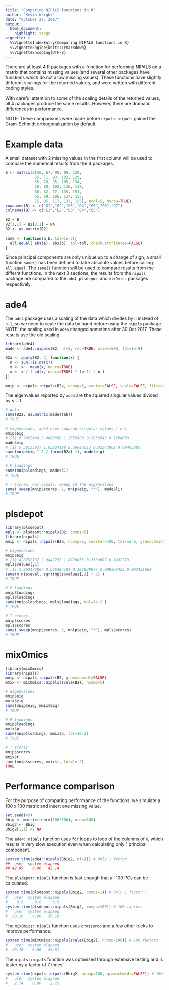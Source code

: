 ---
title: "Comparing NIPALS functions in R"
author: "Kevin Wright"
date: "October 27, 2017"
output:
  html_document:
    highlight: tango
vignette: >
  %\VignetteIndexEntry{Comparing NIPALS functions in R}
  %\VignetteEngine{knitr::rmarkdown}
  %\VignetteEncoding{UTF-8}
---

There are at least 4 R packages with a function for performing NIPALS on a matrix that contains missing values (and several other packages have functions which do not allow missing values).  These functions have slightly different scalings for the returned values, and were written with different coding styles.

With careful attention to some of the scaling details of the returned values, all 4 packages produce the same results.  However, there are dramatic differences in performance.

NOTE! These comparisons were made before `nipals::nipals` gained the Gram-Schmidt orthogonalization by default.

# Example data

A small dataset with 2 missing values in the first column will be used to compare the numerical results from the 4 packages.

```{r, eval=FALSE}
B <- matrix(c(50, 67, 90, 98, 120,
             55, 71, 93, 102, 129,
             65, 76, 95, 105, 134,
             50, 80, 102, 130, 138,
             60, 82, 97, 135, 151,
             65, 89, 106, 137, 153,
             75, 95, 117, 133, 155), ncol=5, byrow=TRUE)
rownames(B) <- c("G1","G2","G3","G4","G5","G6","G7")
colnames(B) <- c("E1","E2","E3","E4","E5")
 
B2 = B
B2[1,1] = B2[2,1] = NA
B2 <- as.matrix(B2)

same <- function(a,b, tol=1e-3){
  all.equal( abs(a), abs(b), tol=tol, check.attributes=FALSE)
}
```

Since principal components are only unique up to a change of sign, a small function `same()` has been defined to take absolute values before calling `all.equal`. The `same()` function will be used to compare results from the differnt functions.  In the next 3 sections, the results from the `nipals` package are compared to the `ade4`, `plsdepot`, and `mixOmics` packages respectively.

# ade4

The `ade4` package uses a scaling of the data which divides by `n` instead of `n-1`, so we need to scale the data by hand before using the `nipals` package. NOTE! the scaling used in `ade4` changed sometime after 30 Oct 2017. These results use the old scaling.

```{r, eval=FALSE}
library(ade4)
made <- ade4::nipals(B2, nf=5, rec=TRUE, niter=500, tol=1e-9)

B2a <- apply(B2, 2, function(x) {
  n <- sum(!is.na(x))
  x <- x - mean(x, na.rm=TRUE)
  x <- x / ( sd(x, na.rm=TRUE) * (n-1) / n )
})

mnip <- nipals::nipals(B2a, ncomp=5, center=FALSE, scale=FALSE, fitted=TRUE, maxiter=500, tol=1e-9, gramschmidt=FALSE)
```

The eigenvalues reported by `ade4` are the squared singular values divided by $n-1$.

```{r, eval=FALSE}
# data
same(B2a, as.matrix(made$tab))
# TRUE

# eigenvalues, ade4 uses squared singular values / n-1
mnip$eig
# [1] 5.7452644 2.4886658 1.2653580 0.2839543 0.1704078
made$eig
# [1] 5.50135937 1.03224198 0.26685613 0.01343861 0.00483985
same(mnip$eig ^ 2 / (nrow(B2a)-1), made$eig)
# TRUE

# P loadings
same(mnip$loadings, made$c1)
# TRUE

# T scores. For nipals, sweep IN the eigenvalues
same( sweep(mnip$scores, 2, mnip$eig, "*"), made$li)
# TRUE

```

# plsdepot

```{r, eval=FALSE}
library(plsdepot)
mpls <- plsdepot::nipals(B2, comps=5)
library(nipals)
mnip <- nipals::nipals(B2a, ncomp=5, maxiter=100, tol=1e-6, gramschmidt=FALSE)
```

```{r, eval=FALSE}
# eigenvalues
mnip$eig
# [1] 4.8762167 2.0442757 1.0728055 0.2369607 0.1432779
mpls$values[,1]
# [1] 3.963172007 0.696484184 0.191839875 0.009366425 0.003421661
same(m.nip$eval, sqrt(mpls$values[,1] * 6) )
# TRUE

# P loadings
mnip$loadings
mpls$loadings
same(mnip$loadings, mpls$loadings, tol=1e-2 )
# TRUE

# T scores
mnip$scores
mpls$scores
same( sweep(mnip$scores, 2, mnip$eig, "*"), mpls$scores)
# TRUE
```

# mixOmics

```{r, eval=FALSE}
library(mixOmics)
library(nipals)
mnip <- nipals::nipals(B2, gramschmidt=FALSE)
mmix <- mixOmics::nipals(scale(B2), ncomp=5)
```
```{r, eval=FALSE}
# eigenvalues
mnip$eig
mmix$eig
same(mnip$eig, mmix$eig)
# TRUE

# P loadings
mnip$loadings
mmix$p
same(mnip$loadings, mmix$p, tol=1e-2)
# TRUE

# T scores
mnip$scores
mmix$t
same(mnip$scores, mmix$t, tol=1e-2)
TRUE
```

# Performance comparison

For the purpose of comparing performance of the functions, we simulate a 100 x 100 matrix and insert one missing value.

```{r, eval=FALSE}
set.seed(43)
Bbig <- matrix(rnorm(100*100), nrow=100)
Bbig2 <- Bbig
Bbig2[1,1] <- NA
```

The `ade4::nipals` function uses `for` loops to loop of the columns of `X`, which results in very slow execution even when calculating only 1 principal component.

```{r, eval=FALSE}
system.time(ade4::nipals(Bbig2, nf=1)) # Only 1 factor!
##  user  system elapsed 
## 42.09    0.00   42.14 
```

The `plsdepot::nipals` function is fast enough that all 100 PCs can be calculated.

```{r, eval=FALSE}
system.time(plsdepot::nipals(Bbig2, comps=1)) # Only 1 factor !
#   user  system elapsed 
#    0.5     0.0     0.5 
system.time(plsdepot::nipals(Bbig2, comps=100)) # 100 factors
#   user  system elapsed 
#  30.19    0.00   30.18 
```

The `mixOmics::nipals` function uses `crossprod` and a few other tricks to improve performance.

```{r, eval=FALSE}
system.time(mixOmics::nipals(scale(Bbig2), ncomp=100)) # 100 factors
#   user  system elapsed 
#  20.70    0.00   20.81 
```

The `nipals::nipals` function was optimized through extensive testing and is faster by a factor of 7 times!

```{r, eval=FALSE}
system.time(nipals::nipals(Bbig2, ncomp=100, gramschmidt=FALSE)) # 100 factors
#   user  system elapsed 
#   2.74    0.00    2.75 
```
